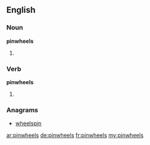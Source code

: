 ==English==

===Noun===
'''pinwheels'''

# {{plural of|pinwheel}}

===Verb===
'''pinwheels'''

# {{en-third-person singular of|pinwheel}}

===Anagrams===
* [[wheelspin#English|wheelspin]]

[[ar:pinwheels]]
[[de:pinwheels]]
[[fr:pinwheels]]
[[my:pinwheels]]